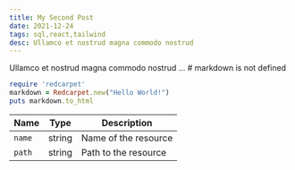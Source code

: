 ```yaml
---
title: My Second Post
date: 2021-12-24
tags: sql,react,tailwind
desc: Ullamco et nostrud magna commodo nostrud
---
```


<article className="px-5 mt-4  prose dark:prose-invert">
Ullamco et nostrud magna commodo nostrud ...
# markdown is not defined

```ruby
require 'redcarpet'
markdown = Redcarpet.new("Hello World!")
puts markdown.to_html


```

| Name   | Type   | Description          |
| ------ | ------ | -------------------- |
| `name` | string | Name of the resource |
| `path` | string | Path to the resource |

</article>
